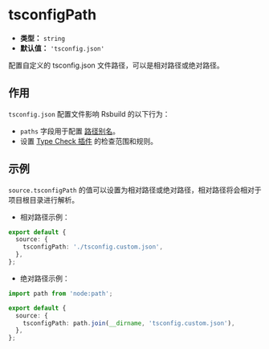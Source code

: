 # tsconfigPath

- **类型：** `string`
- **默认值：** `'tsconfig.json'`

配置自定义的 tsconfig.json 文件路径，可以是相对路径或绝对路径。

## 作用

`tsconfig.json` 配置文件影响 Rsbuild 的以下行为：

- `paths` 字段用于配置 [路径别名](/guide/advanced/alias)。
- 设置 [Type Check 插件](/plugins/list/plugin-type-check) 的检查范围和规则。

## 示例

`source.tsconfigPath` 的值可以设置为相对路径或绝对路径，相对路径将会相对于项目根目录进行解析。

- 相对路径示例：

```ts
export default {
  source: {
    tsconfigPath: './tsconfig.custom.json',
  },
};
```

- 绝对路径示例：

```ts
import path from 'node:path';

export default {
  source: {
    tsconfigPath: path.join(__dirname, 'tsconfig.custom.json'),
  },
};
```
